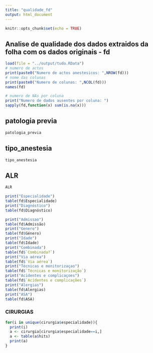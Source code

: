 ```yaml
---
title: "qualidade_fd"
output: html_document
---
```


```r
knitr::opts_chunk$set(echo = TRUE)
```

## Analise de qualidade dos dados extraidos da folha com os dados originais - fd



```r
load(file = "../output/tudo.RData")
# numero de actos
print(paste0("Numero de actos anestesicos: ",NROW(fd)))
# nome das colunas
print(paste0("Numero de colunas: ",NCOL(fd)))
names(fd)

# numero de NAs por coluna
print("Numero de dados ausentes por coluna: ")
sapply(fd,function(x) sum(is.na(x)))


```


## patologia previa
```r
patologia_previa
```
## tipo_anestesia
```r
tipo_anestesia
```
## ALR
```r
ALR
```
```r
print("Especialidade")
table(fd$Especialidade)
print("Diagnóstico")
table(fd$Diagnóstico)

print("Admissao")
table(fd$Admissão)
print("Genero")
table(fd$Género)
print("Idade")
table(fd$Idade)
print("Combinada")
table(fd$`Combinada?`)
print("Via aérea")
table(fd$`Via aérea`)
print("Técnicas e monitorizaçao")
table(fd$`Técnicas e monitorização`)
print("Acidentes e complicaçoes")
table(fd$`Acidentes e complicações`)
print("Alergias")
table(fd$Alergias)
print("ASA")
table(fd$ASA)
```

### CIRURGIAS
```r

for(i in unique(cirurgia$especialidade)){
  print(i)
  a <- cirurgia[cirurgia$especialidade==i,]
  a <- table(a$hits)
  print(a)
}

```

